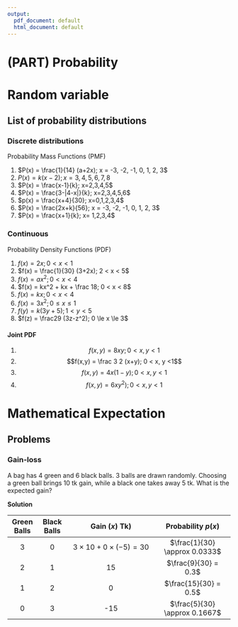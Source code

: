 ```yaml
---
output:
  pdf_document: default
  html_document: default
---
```


# (PART) Probability {-}

# Random variable

## List of probability distributions

### Discrete distributions

Probability Mass Functions (PMF)

1. $P(x) = \frac{1}{14} (a+2x); x = -3, -2, -1, 0, 1, 2, 3$
1. $P(x) = k(x-2); x = 3, 4,5,6,7,8$
1. $P(x) = \frac{x-1}{k}; x=2,3,4,5$
1. $P(x) = \frac{3-|4-x|}{k}; x=2,3,4,5,6$
1. $p(x) = \frac{x+4}{30}; x=0,1,2,3,4$
2. $P(x) = \frac{2x+k}{56}; x = -3, -2, -1, 0, 1, 2, 3$
3. $P(x) = \frac{x+1}{k}; x= 1,2,3,4$

### Continuous

Probability Density Functions (PDF)

1. $f(x) = 2x; 0 < x < 1$
1. $f(x) = \frac{1}{30} (3+2x); 2 < x < 5$
1. $f(x) = ax^2; 0 < x < 4$
1. $f(x) = kx^2 + kx + \frac 18; 0 < x < 8$
1. $f(x) = kx; 0 < x < 4$
1. $f(x) = 3x^2; 0 \le x \le 1$
1. $f(y) = k(3y+5); 1 < y < 5$
1. $f(z) = \frac29 (3z-z^2); 0 \le x \le 3$

#### Joint PDF

1. $$f(x,y) = 8xy; 0 < x, y <1$$
2. $$f(x,y) = \frac 3 2 (x+y); 0 < x, y <1$$
3. $$f(x,y) = 4x(1-y); 0 < x, y <1$$
3. $$f(x,y) = 6xy^2); 0 < x, y <1$$

# Mathematical Expectation 

## Problems

### Gain-loss

A bag has 4 green and 6 black balls. 3 balls are drawn randomly. Choosing a green ball brings 10 tk gain, while a black one takes away 5 tk. What is the expected gain?

**Solution**

| Green Balls | Black Balls |            Gain ($x$) Tk)           |       Probability $p(x)$      |
|:-----------:|:-----------:|:----------------------------------:|:-----------------------------:|
|      3      |      0      | $3 \times 10 + 0 \times (-5) = 30$ | $\frac{1}{30} \approx 0.0333$ |
|      2      |      1      |                 15                 |      $\frac{9}{30} = 0.3$     |
|      1      |      2      |                  0                 |     $\frac{15}{30} = 0.5$     |
|      0      |      3      |                 -15                | $\frac{5}{30} \approx 0.1667$ |


